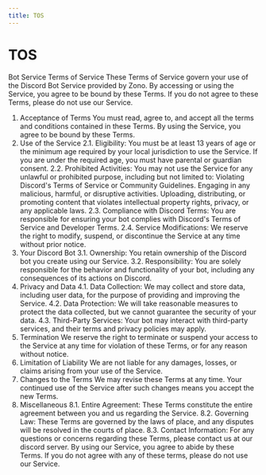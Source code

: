 ```yaml
---
title: TOS
---
```

# TOS

Bot Service Terms of Service
These Terms of Service  govern your use of the Discord Bot Service provided by Zono. By accessing or using the Service, you agree to be bound by these Terms. If you do not agree to these Terms, please do not use our Service.
1. Acceptance of Terms
You must read, agree to, and accept all the terms and conditions contained in these Terms. By using the Service, you agree to be bound by these Terms.
2. Use of the Service
2.1. Eligibility: You must be at least 13 years of age or the minimum age required by your local jurisdiction to use the Service. If you are under the required age, you must have parental or guardian consent.
2.2. Prohibited Activities: You may not use the Service for any unlawful or prohibited purpose, including but not limited to:
Violating Discord's Terms of Service or Community Guidelines.
Engaging in any malicious, harmful, or disruptive activities.
Uploading, distributing, or promoting content that violates intellectual property rights, privacy, or any applicable laws.
2.3. Compliance with Discord Terms: You are responsible for ensuring your bot complies with Discord's Terms of Service and Developer Terms.
2.4. Service Modifications: We reserve the right to modify, suspend, or discontinue the Service at any time without prior notice.
3. Your Discord Bot
3.1. Ownership: You retain ownership of the Discord bot you create using our Service.
3.2. Responsibility: You are solely responsible for the behavior and functionality of your bot, including any consequences of its actions on Discord.
4. Privacy and Data
4.1. Data Collection: We may collect and store data, including user data, for the purpose of providing and improving the Service.
4.2. Data Protection: We will take reasonable measures to protect the data collected, but we cannot guarantee the security of your data.
4.3. Third-Party Services: Your bot may interact with third-party services, and their terms and privacy policies may apply.
5. Termination
We reserve the right to terminate or suspend your access to the Service at any time for violation of these Terms, or for any reason without notice.
6. Limitation of Liability
We are not liable for any damages, losses, or claims arising from your use of the Service.
7. Changes to the Terms
We may revise these Terms at any time. Your continued use of the Service after such changes means you accept the new Terms.
8. Miscellaneous
8.1. Entire Agreement: These Terms constitute the entire agreement between you and us regarding the Service.
8.2. Governing Law: These Terms are governed by the laws of place, and any disputes will be resolved in the courts of place.
8.3. Contact Information: For any questions or concerns regarding these Terms, please contact us at our discord server.
By using our Service, you agree to abide by these Terms. If you do not agree with any of these terms, please do not use our Service.